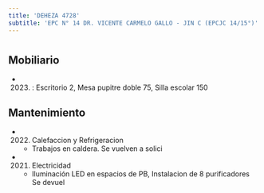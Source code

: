 ```yaml
---
title: 'DEHEZA 4728'
subtitle: 'EPC N° 14 DR. VICENTE CARMELO GALLO - JIN C (EPCJC 14/15°)'
---
```


#


## Mobiliario

*  (2023) : Escritorio 2, Mesa pupitre doble 75, Silla escolar 150 





## Mantenimiento

*  (2022) Calefaccion y Refrigeracion 
    + Trabajos en caldera. Se vuelven a solici

*  (2021) Electricidad 
    + Iluminación LED en espacios de PB, Instalacion de 8 purificadores Se devuel



